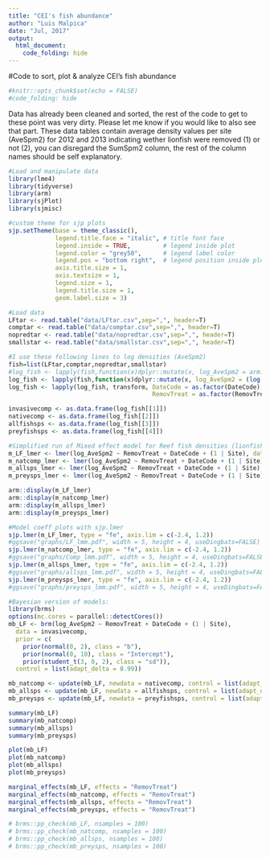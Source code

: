 ```yaml
---
title: "CEI's fish abundance"
author: "Luis Malpica"
date: "Jul, 2017"
output: 
  html_document:
    code_folding: hide
---
```

#Code to sort, plot & analyze CEI's fish abundance
```r
#knitr::opts_chunk$set(echo = FALSE)
#code_folding: hide
```

Data has already been cleaned and sorted, the rest of the code to get to these point was very dirty. Please let me know if you would like to also see that part. These data tables contain average density values per site (AveSpm2) for 2012 and 2013 indicating wether lionfish were removed (1) or not (2), you can disregard the SumSpm2 column, the rest of the column names should be self explanatory.

```r
#Load and manipulate data
library(lme4)
library(tidyverse)
library(arm)
library(sjPlot)
library(sjmisc)

#custom theme for sjp plots
sjp.setTheme(base = theme_classic(), 
             legend.title.face = "italic", # title font face
             legend.inside = TRUE,         # legend inside plot
             legend.color = "grey50",      # legend label color
             legend.pos = "bottom right",  # legend position inside plot
             axis.title.size = 1,
             axis.textsize = 1,
             legend.size = 1,
             legend.title.size = 1,
             geom.label.size = 3)

#Load data
LFtar <- read.table("data/LFtar.csv",sep=",", header=T)
comptar <- read.table("data/comptar.csv",sep=",", header=T)
nopredtar <- read.table("data/nopredtar.csv",sep=",", header=T)
smallstar <- read.table("data/smallstar.csv",sep=",", header=T)

#I use these following lines to log densities (AveSpm2)
fish=list(LFtar,comptar,nopredtar,smallstar)
#log_fish <- lapply(fish,function(x)dplyr::mutate(x, log_AveSpm2 = arm::rescale(log(AveSpm2)))) #not used
log_fish <- lapply(fish,function(x)dplyr::mutate(x, log_AveSpm2 = (log(AveSpm2))))
log_fish <- lapply(log_fish, transform, DateCode = as.factor(DateCode), Site = as.character(Site),
                                        RemovTreat = as.factor(RemovTreat))

invasivecomp <- as.data.frame(log_fish[[1]])
nativecomp <- as.data.frame(log_fish[[2]])
allfishsps <- as.data.frame(log_fish[[3]])
preyfishsps <- as.data.frame(log_fish[[4]])

```

```r
#Simplified run of Mixed effect model for Reef fish densities (lionfish, native predators, all community, and prey only)
m_LF_lmer <- lmer(log_AveSpm2 ~ RemovTreat + DateCode + (1 | Site), data = invasivecomp) # exercise
m_natcomp_lmer <- lmer(log_AveSpm2 ~ RemovTreat + DateCode + (1 | Site), data = nativecomp) # exercise
m_allsps_lmer <- lmer(log_AveSpm2 ~ RemovTreat + DateCode + (1 | Site), data = allfishsps) # exercise
m_preysps_lmer <- lmer(log_AveSpm2 ~ RemovTreat + DateCode + (1 | Site), data = preyfishsps) # exercise

arm::display(m_LF_lmer)
arm::display(m_natcomp_lmer)
arm::display(m_allsps_lmer)
arm::display(m_preysps_lmer)

#Model coeff plots with sjp.lmer
sjp.lmer(m_LF_lmer, type = "fe", axis.lim = c(-2.4, 1.2))
#ggsave("graphs/LF_lmm.pdf", width = 5, height = 4, useDingbats=FALSE)
sjp.lmer(m_natcomp_lmer, type = "fe", axis.lim = c(-2.4, 1.2))
#ggsave("graphs/Comp_lmm.pdf", width = 5, height = 4, useDingbats=FALSE)
sjp.lmer(m_allsps_lmer, type = "fe", axis.lim = c(-2.4, 1.2))
#ggsave("graphs/allsps_lmm.pdf", width = 5, height = 4, useDingbats=FALSE)
sjp.lmer(m_preysps_lmer, type = "fe", axis.lim = c(-2.4, 1.2))
#ggsave("graphs/preysps_lmm.pdf", width = 5, height = 4, useDingbats=FALSE)

#Bayesian version of models:
library(brms)
options(mc.cores = parallel::detectCores())
mb_LF <- brm(log_AveSpm2 ~ RemovTreat + DateCode + (1 | Site), 
  data = invasivecomp, 
  prior = c(
    prior(normal(0, 2), class = "b"),
    prior(normal(0, 10), class = "Intercept"),
    prior(student_t(3, 0, 2), class = "sd")),
  control = list(adapt_delta = 0.99))

mb_natcomp <- update(mb_LF, newdata = nativecomp, control = list(adapt_delta = 0.99))
mb_allsps <- update(mb_LF, newdata = allfishsps, control = list(adapt_delta = 0.99))
mb_preysps <- update(mb_LF, newdata = preyfishsps, control = list(adapt_delta = 0.99))

summary(mb_LF)
summary(mb_natcomp)
summary(mb_allsps)
summary(mb_preysps)

plot(mb_LF)
plot(mb_natcomp)
plot(mb_allsps)
plot(mb_preysps)

marginal_effects(mb_LF, effects = "RemovTreat")
marginal_effects(mb_natcomp, effects = "RemovTreat")
marginal_effects(mb_allsps, effects = "RemovTreat")
marginal_effects(mb_preysps, effects = "RemovTreat")

# brms::pp_check(mb_LF, nsamples = 100)
# brms::pp_check(mb_natcomp, nsamples = 100)
# brms::pp_check(mb_allsps, nsamples = 100)
# brms::pp_check(mb_preysps, nsamples = 100)
```
